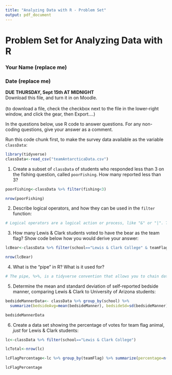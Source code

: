 ```yaml
---
title: "Analyzing Data with R - Problem Set"
output: pdf_document
---
```


# Problem Set for Analyzing Data with R

### Your Name (replace me)

### Date (replace me)

**DUE THURSDAY, Sept 15th AT MIDNIGHT**\
Download this file, and turn it in on Moodle.\
\
(to download a file, check the checkbox next to the file in the lower-right window, and click the gear, then Export....)

In the questions below, use R code to answer questions. For any non-coding questions, give your answer as a comment.

Run this code chunk first, to make the survey data available as the variable `classData`:

```r
library(tidyverse)
classData<-read_csv("teamAntarcticaData.csv")
```

1.  Create a subset of `classData` of students who responded less than 3 on the fishing question, called `poorFishing`. How many reported less than 3?

```r

poorFishing<-classData %>% filter(fishing<3)

nrow(poorFishing)


```

2.  Describe logical operators, and how they can be used in the `filter` function:

```r

# Logical operators are a logical action or process, like "&" or "|". They allow you to have multiple conditions in the filter function.


```

3.  How many Lewis & Clark students voted to have the bear as the team flag? Show code below how you would derive your answer:

```r

lcBear<-classData %>% filter(school=="Lewis & Clark College" & teamFlag=="Bear")

nrow(lcBear)


```

4.  What is the "pipe" in R? What is it used for?

```r

# The pipe, %>%, is a tidyverse convention that allows you to chain data and functions together. 

```

5.  Determine the mean and standard deviation of self-reported bedside manner, comparing Lewis & Clark to University of Arizona students:

```r

bedsideMannerData<- classData %>% group_by(school) %>% 
  summarize(bedsideAvg=mean(bedsideManner), bedsideSd=sd(bedsideManner))

bedsideMannerData

```

6.  Create a data set showing the percentage of votes for team flag animal, *just* for Lewis & Clark students:

```r

lc<-classData %>% filter(school=="Lewis & Clark College")

lcTotal<-nrow(lc)

lcFlagPercentage<-lc %>% group_by(teamFlag) %>% summarize(percentage=n()/lcTotal)

lcFlagPercentage


```

